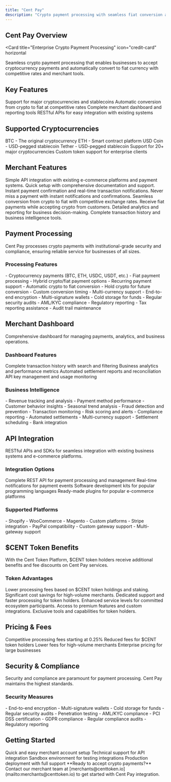 ```yaml
---
title: "Cent Pay"
description: "Crypto payment processing with seamless fiat conversion and merchant tools"
---
```


## Cent Pay Overview

<Card
  title="Enterprise Crypto Payment Processing"
  icon="credit-card"
  horizontal
>
  Seamless crypto payment processing that enables businesses to accept
  cryptocurrency payments and automatically convert to fiat currency with
  competitive rates and merchant tools.
</Card>

## Key Features

<CardGroup cols={2}>
  <Card title="Multi-Crypto Support" icon="coins">
    Support for major cryptocurrencies and stablecoins
  </Card>
  <Card title="Instant Conversion" icon="rotate">
    Automatic conversion from crypto to fiat at competitive rates
  </Card>
  <Card title="Merchant Tools" icon="store">
    Complete merchant dashboard and reporting tools
  </Card>
  <Card title="API Integration" icon="code">
    RESTful APIs for easy integration with existing systems
  </Card>
</CardGroup>

## Supported Cryptocurrencies

<CardGroup cols={3}>
  <Card title="Bitcoin" icon="bitcoin">
    BTC - The original cryptocurrency
  </Card>
  <Card title="Ethereum" icon="ethereum">
    ETH - Smart contract platform
  </Card>
  <Card title="USDC" icon="Fees">
    USD Coin - USD-pegged stablecoin
  </Card>
  <Card title="USDT" icon="Fees">
    Tether - USD-pegged stablecoin
  </Card>
  <Card title="Additional Coins" icon="coins">
    Support for 20+ major cryptocurrencies
  </Card>
  <Card title="Custom Integration" icon="building-columns">
    Custom token support for enterprise clients
  </Card>
</CardGroup>

## Merchant Features

<Steps>
  <Step title="Easy Integration">
    Simple API integration with existing e-commerce platforms and payment
    systems.
    <Check>Quick setup with comprehensive documentation and support.</Check>
  </Step>

  <Step title="Real-time Processing">
    Instant payment confirmation and real-time transaction notifications.
    <Check>
      Never miss a payment with instant notifications and confirmations.
    </Check>
  </Step>

  <Step title="Automatic Conversion">
    Seamless conversion from crypto to fiat with competitive exchange rates.
    <Check>Receive fiat payments while accepting crypto from customers.</Check>
  </Step>

  <Step title="Comprehensive Reporting">
    Detailed analytics and reporting for business decision-making.
    <Check>Complete transaction history and business intelligence tools.</Check>
  </Step>
</Steps>

## Payment Processing

<Info>
  Cent Pay processes crypto payments with institutional-grade security and
  compliance, ensuring reliable service for businesses of all sizes.
</Info>

### Processing Features

<AccordionGroup>
  <Accordion title="Payment Methods" icon="credit-card">
    - Cryptocurrency payments (BTC, ETH, USDC, USDT, etc.) - Fiat payment
    processing - Hybrid crypto/fiat payment options - Recurring payment support
  </Accordion>

  <Accordion title="Conversion Options" icon="rotate">
    - Automatic crypto to fiat conversion - Hold crypto for future conversion -
    Custom conversion timing - Multi-currency support
  </Accordion>

  <Accordion title="Security Features" icon="shield">
    - End-to-end encryption - Multi-signature wallets - Cold storage for funds -
    Regular security audits
  </Accordion>

  <Accordion title="Compliance" icon="scale-balanced">
    - AML/KYC compliance - Regulatory reporting - Tax reporting assistance -
    Audit trail maintenance
  </Accordion>
</AccordionGroup>

## Merchant Dashboard

<Card title="Complete Business Management" icon="chart" horizontal>
  Comprehensive dashboard for managing payments, analytics, and business
  operations.
</Card>

### Dashboard Features

<Columns cols={2}>
  <Card title="Transaction History" icon="clock">
    Complete transaction history with search and filtering
  </Card>
  <Card title="Analytics" icon="chart">
    Business analytics and performance metrics
  </Card>
  <Card title="Settlement Reports" icon="file-invoice">
    Automated settlement reports and reconciliation
  </Card>
  <Card title="API Management" icon="building-columns">
    API key management and usage monitoring
  </Card>
</Columns>

### Business Intelligence

<AccordionGroup>
  <Accordion title="Sales Analytics" icon="chart">
    - Revenue tracking and analysis - Payment method performance - Customer
    behavior insights - Seasonal trend analysis
  </Accordion>

  <Accordion title="Risk Management" icon="shield">
    - Fraud detection and prevention - Transaction monitoring - Risk scoring and
    alerts - Compliance reporting
  </Accordion>

  <Accordion title="Settlement Management" icon="wallet">
    - Automated settlements - Multi-currency support - Settlement scheduling -
    Bank integration
  </Accordion>
</AccordionGroup>

## API Integration

<Card title="Developer-Friendly APIs" icon="code" horizontal>
  RESTful APIs and SDKs for seamless integration with existing business systems
  and e-commerce platforms.
</Card>

### Integration Options

<CardGroup cols={2}>
  <Card title="RESTful API" icon="code">
    Complete REST API for payment processing and management
  </Card>
  <Card title="Webhooks" icon="link">
    Real-time notifications for payment events
  </Card>
  <Card title="SDKs" icon="toolbox">
    Software development kits for popular programming languages
  </Card>
  <Card title="Plugins" icon="puzzle">
    Ready-made plugins for popular e-commerce platforms
  </Card>
</CardGroup>

### Supported Platforms

<Columns cols={2}>
  <Card title="E-commerce" icon="cart">
    - Shopify - WooCommerce - Magento - Custom platforms
  </Card>
  <Card title="Payment Gateways" icon="credit-card">
    - Stripe integration - PayPal compatibility - Custom gateway support -
    Multi-gateway support
  </Card>
</Columns>

## $CENT Token Benefits

<Info>
  With the Cent Token Platform, $CENT token holders receive additional benefits
  and fee discounts on Cent Pay services.
</Info>

### Token Advantages

<Steps>
  <Step title="Reduced Fees">
    Lower processing fees based on $CENT token holdings and staking.
    <Check>Significant cost savings for high-volume merchants.</Check>
  </Step>

  <Step title="Priority Support">
    Dedicated support and faster processing for token holders.
    <Check>Enhanced service levels for committed ecosystem participants.</Check>
  </Step>

  <Step title="Advanced Features">
    Access to premium features and custom integrations.
    <Check>Exclusive tools and capabilities for token holders.</Check>
  </Step>
</Steps>

## Pricing & Fees

<CardGroup cols={2}>
  <Card title="Standard Fees" icon="percent">
    Competitive processing fees starting at 0.25%
  </Card>
  <Card title="Token Discounts" icon="coins">
    Reduced fees for $CENT token holders
  </Card>
  <Card title="Volume Discounts" icon="chart">
    Lower fees for high-volume merchants
  </Card>
  <Card title="Custom Pricing" icon="handshake">
    Enterprise pricing for large businesses
  </Card>
</CardGroup>

## Security & Compliance

<Warning>
  Security and compliance are paramount for payment processing. Cent Pay
  maintains the highest standards.
</Warning>

### Security Measures

<AccordionGroup>
  <Accordion title="Technical Security" icon="shield">
    - End-to-end encryption - Multi-signature wallets - Cold storage for funds -
    Regular security audits - Penetration testing
  </Accordion>

  <Accordion title="Regulatory Compliance" icon="scale-balanced">
    - AML/KYC compliance - PCI DSS certification - GDPR compliance - Regular
    compliance audits - Regulatory reporting
  </Accordion>
</AccordionGroup>

## Getting Started

<CardGroup cols={2}>
  <Card title="Merchant Onboarding" icon="user-plus">
    Quick and easy merchant account setup
  </Card>
  <Card title="Integration Support" icon="tool">
    Technical support for API integration
  </Card>
  <Card title="Testing Environment" icon="flask">
    Sandbox environment for testing integrations
  </Card>
  <Card title="Go Live" icon="rocket">
    Production deployment with full support
  </Card>
</CardGroup>

<Note>
  **Ready to accept crypto payments?** Contact our merchant team at
  [merchants@centtoken.io](mailto:merchants@centtoken.io) to get started with
  Cent Pay integration.
</Note>
